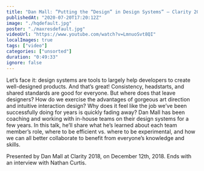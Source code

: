 ```yaml
---
title: "Dan Mall: ”Putting the “Design” in Design Systems” — Clarity 2018"
publishedAt: "2020-07-20T17:20:12Z"
image: "./hqdefault.jpg"
poster: "./maxresdefault.jpg"
videoUrl: "https://www.youtube.com/watch?v=LmnuoSvt8QI"
localImages: true
tags: ["video"]
categories: ["unsorted"]
duration: "0:49:33"
ignore: false
---
```

Let’s face it: design systems are tools to largely help developers to create well-designed products. And that’s great! Consistency, headstarts, and shared standards are good for everyone. But where does that leave designers? How do we exercise the advantages of gorgeous art direction and intuitive interaction design? Why does it feel like the job we’ve been successfully doing for years is quickly fading away? Dan Mall has been coaching and working with in-house teams on their design systems for a few years. In this talk, he’ll share what he’s learned about each team member’s role, where to be efficient vs. where to be experimental, and how we can all better collaborate to benefit from everyone’s knowledge and skills.



Presented by Dan Mall at Clarity 2018, on December 12th, 2018. Ends with an interview with Nathan Curtis.
